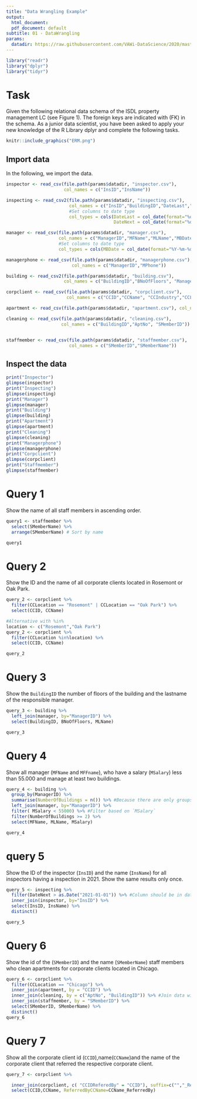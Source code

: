 ```yaml
---
title: "Data Wrangling Example"
output:
  html_document:
  pdf_document: default
subtitle: 01 - DataWrangling
params:
  datadir: https://raw.githubusercontent.com/VAWi-DataScience/2020/master/Assignment/01/
---
```


```r
library("readr")
library("dplyr")
library("tidyr")
```

# Task
Given the following relational data schema of the ISDL property management LC (see Figure 1). The foreign keys are indicated with (FK) in the schema. 
As a junior data scientist, you have been asked to apply your new knowledge of the R Library dplyr and complete the following tasks. 

```r
knitr::include_graphics("ERM.png")
```

## Import data
In the following, we import the data.

```r

inspector <- read_csv(file.path(params$datadir, "inspector.csv"), 
                      col_names = c("InsID","InsName"))

inspecting <- read_csv2(file.path(params$datadir, "inspecting.csv"),
                        col_names = c("InsID","BuildingID","DateLast","DateNext"),
                        #Set columns to date type
                        col_types = cols(DateLast = col_date(format="%d.%m.%Y"), 
                                         DateNext = col_date(format="%d.%m.%Y")))

manager <- read_csv(file.path(params$datadir, "manager.csv"), 
                    col_names = c("ManagerID","MFName","MLName","MBDate","MSalary", "MBonus","MResBuildingID"),
                    #Set columns to date type
                    col_types = cols(MBDate = col_date(format="%Y-%m-%d")))

managerphone <- read_csv(file.path(params$datadir, "managerphone.csv"), 
                         col_names = c("ManagerID","MPhone"))

building <- read_csv2(file.path(params$datadir, "building.csv"), 
                      col_names = c("BuildingID","BNoOfFloors", "ManagerID"))

corpclient <- read_csv(file.path(params$datadir, "corpclient.csv"), 
                       col_names = c("CCID","CCName", "CCIndustry","CCLocation","CCIDReferedBy"))

apartment <- read_csv(file.path(params$datadir, "apartment.csv"), col_names = c("BuildingID","AptNo", "ANoOfBedrooms","CCID"))

cleaning <- read_csv(file.path(params$datadir, "cleaning.csv"), 
                     col_names = c("BuildingID","AptNo", "SMemberID"))


staffmember <- read_csv(file.path(params$datadir, "staffmember.csv"), 
                        col_names = c("SMemberID","SMemberName"))
```
## Inspect the data

```r
print("Inspector")
glimpse(inspector)
print("Inspecting")
glimpse(inspecting)
print("Manager")
glimpse(manager)
print("Building")
glimpse(building)
print("Apartment")
glimpse(apartment)
print("Cleaning")
glimpse(cleaning)
print("Managerphone")
glimpse(managerphone)
print("Corpclient")
glimpse(corpclient)
print("Staffmember")
glimpse(staffmember)
```

# Query 1
Show the name of all staff members in ascending order.

```r
query1 <- staffmember %>%
  select(SMemberName) %>%
  arrange(SMemberName) # Sort by name

query1

```

# Query 2
Show the ID and the name of all corporate clients located in Rosemont or Oak Park.

```r
query_2 <- corpclient %>%
  filter(CCLocation == "Rosemont" | CCLocation == "Oak Park") %>%  
  select(CCID, CCName) 

#Alternative with %in% 
location <- c("Rosemont","Oak Park")
query_2 <- corpclient %>%
  filter(CCLocation %in%location) %>% 
  select(CCID, CCName) 

query_2
```

# Query 3
Show the `BuildingID` the number of floors of the building and the lastname of the responsible manager. 

```r
query_3 <- building %>%
  left_join(manager, by="ManagerID") %>%
  select(BuildingID, BNoOfFloors, MLName)

query_3
```

# Query 4
Show all manager (`MFName` and `MFFname`), who have a salary (`MSalary`) less than 55.000 and manage at least two buildings.

```r
query_4 <- building %>%
  group_by(ManagerID) %>%
  summarise(NumberOfBuildings = n()) %>% #Because there are only groups of one we get a notification in the console. We can turnout these messages in the settings of the code-junk
  left_join(manager, by="ManagerID") %>%
  filter( MSalary < 55000) %>% #Filter based on `MSalary`
  filter(NumberOfBuildings >= 2) %>%
  select(MFName, MLName, MSalary)

query_4

```

# query 5
Show the ID of the inspector (`InsID`) and the name (`InsName`) for all inspectors having a inspection in 2021. Show the same results only once. 

```r
query_5 <- inspecting %>%
  filter(DateNext > as.Date("2021-01-01")) %>% #Column should be in date format. Either when importing or here by casting the type
  inner_join(inspector, by="InsID") %>%
  select(InsID, InsName) %>%
  distinct()

query_5
```

# Query 6
Show the id of the (`SMemberID`) and the name (`SMemberName`) staff members who clean apartments for corporate clients located in Chicago. 

```r
query_6 <- corpclient %>%
  filter(CCLocation == "Chicago") %>%
  inner_join(apartment, by = "CCID") %>%
  inner_join(cleaning, by = c("AptNo", "BuildingID")) %>% #Join data with double foreign key
  inner_join(staffmember, by = "SMemberID") %>%
  select(SMemberID, SMemberName) %>%
  distinct()
query_6
```

# Query 7
Show all the corporate client id (`CCID`),name(`CCName`)and the name of the corporate client that referred the respective corporate client. 

```r
query_7 <- corpclient %>%

  inner_join(corpclient, c( "CCIDReferedBy" = "CCID"), suffix=c("","_ReferredBy")) %>% #Self join with a suffix for the new columns
  select(CCID,CCName, ReferredByCCName=CCName_ReferredBy)

```
